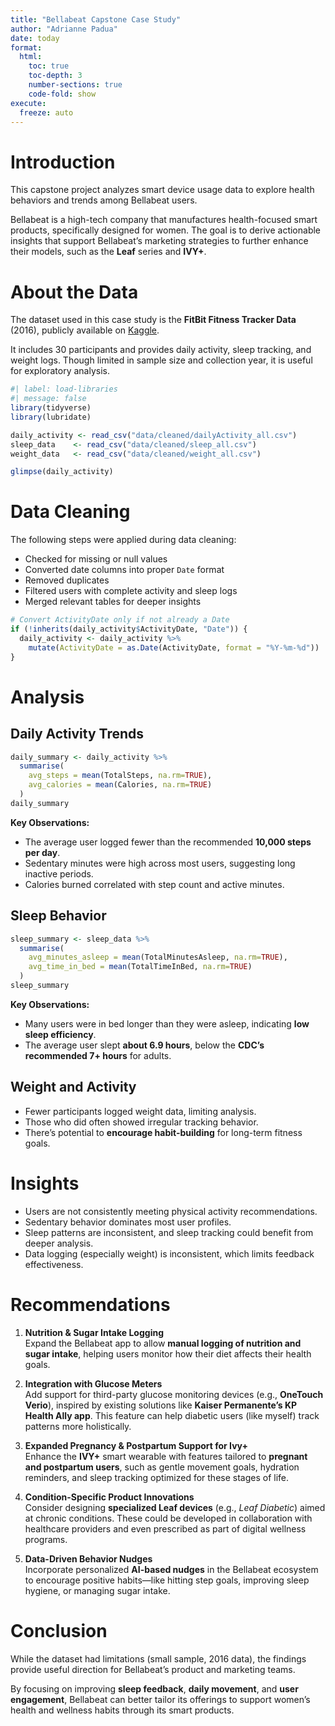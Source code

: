 ```yaml
---
title: "Bellabeat Capstone Case Study"
author: "Adrianne Padua"
date: today
format:
  html:
    toc: true
    toc-depth: 3
    number-sections: true
    code-fold: show
execute:
  freeze: auto
---
```


# Introduction

This capstone project analyzes smart device usage data to explore health behaviors and trends among Bellabeat users.

Bellabeat is a high-tech company that manufactures health-focused smart products, specifically designed for women. The goal is to derive actionable insights that support Bellabeat's marketing strategies to further enhance their models, such as the **Leaf** series and **IVY+**.

# About the Data

The dataset used in this case study is the **FitBit Fitness Tracker Data** (2016), publicly available on [Kaggle](https://www.kaggle.com/datasets/arashnic/fitbit).

It includes 30 participants and provides daily activity, sleep tracking, and weight logs. Though limited in sample size and collection year, it is useful for exploratory analysis.

```r
#| label: load-libraries
#| message: false
library(tidyverse)
library(lubridate)

daily_activity <- read_csv("data/cleaned/dailyActivity_all.csv")
sleep_data    <- read_csv("data/cleaned/sleep_all.csv")
weight_data   <- read_csv("data/cleaned/weight_all.csv")

glimpse(daily_activity)
```

# Data Cleaning

The following steps were applied during data cleaning:

- Checked for missing or null values
- Converted date columns into proper `Date` format
- Removed duplicates
- Filtered users with complete activity and sleep logs
- Merged relevant tables for deeper insights

```r
# Convert ActivityDate only if not already a Date
if (!inherits(daily_activity$ActivityDate, "Date")) {
  daily_activity <- daily_activity %>%
    mutate(ActivityDate = as.Date(ActivityDate, format = "%Y-%m-%d"))
}
```

# Analysis

## Daily Activity Trends

```r
daily_summary <- daily_activity %>%
  summarise(
    avg_steps = mean(TotalSteps, na.rm=TRUE),
    avg_calories = mean(Calories, na.rm=TRUE)
  )
daily_summary
```

**Key Observations:**

- The average user logged fewer than the recommended **10,000 steps per day**.
- Sedentary minutes were high across most users, suggesting long inactive periods.
- Calories burned correlated with step count and active minutes.

## Sleep Behavior

```r
sleep_summary <- sleep_data %>%
  summarise(
    avg_minutes_asleep = mean(TotalMinutesAsleep, na.rm=TRUE),
    avg_time_in_bed = mean(TotalTimeInBed, na.rm=TRUE)
  )
sleep_summary
```

**Key Observations:**

- Many users were in bed longer than they were asleep, indicating **low sleep efficiency**.
- The average user slept **about 6.9 hours**, below the **CDC’s recommended 7+ hours** for adults.

## Weight and Activity

- Fewer participants logged weight data, limiting analysis.
- Those who did often showed irregular tracking behavior.
- There's potential to **encourage habit-building** for long-term fitness goals.

# Insights

- Users are not consistently meeting physical activity recommendations.
- Sedentary behavior dominates most user profiles.
- Sleep patterns are inconsistent, and sleep tracking could benefit from deeper analysis.
- Data logging (especially weight) is inconsistent, which limits feedback effectiveness.

# Recommendations

1. **Nutrition & Sugar Intake Logging**  
   Expand the Bellabeat app to allow **manual logging of nutrition and sugar intake**, helping users monitor how their diet affects their health goals.

2. **Integration with Glucose Meters**  
   Add support for third-party glucose monitoring devices (e.g., **OneTouch Verio**), inspired by existing solutions like **Kaiser Permanente’s KP Health Ally app**. This feature can help diabetic users (like myself) track patterns more holistically.

3. **Expanded Pregnancy & Postpartum Support for Ivy+**  
   Enhance the **IVY+** smart wearable with features tailored to **pregnant and postpartum users**, such as gentle movement goals, hydration reminders, and sleep tracking optimized for these stages of life.

4. **Condition-Specific Product Innovations**  
   Consider designing **specialized Leaf devices** (e.g., *Leaf Diabetic*) aimed at chronic conditions. These could be developed in collaboration with healthcare providers and even prescribed as part of digital wellness programs.

5. **Data-Driven Behavior Nudges**  
   Incorporate personalized **AI-based nudges** in the Bellabeat ecosystem to encourage positive habits—like hitting step goals, improving sleep hygiene, or managing sugar intake.

# Conclusion

While the dataset had limitations (small sample, 2016 data), the findings provide useful direction for Bellabeat’s product and marketing teams.  

By focusing on improving **sleep feedback**, **daily movement**, and **user engagement**, Bellabeat can better tailor its offerings to support women’s health and wellness habits through its smart products.